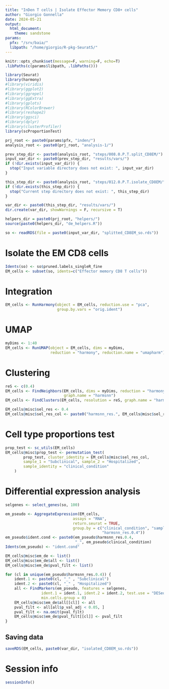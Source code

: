 ```yaml
---
title: "InDen T cells | Isolate Effector Memory CD8+ cells"
author: "Giorgio Gonnella"
date: 2024-05-21
output:
  html_document:
    theme: sandstone
params:
  pfx: "/srv/baia/"
  libpath: "/home/giorgio/R-pkg-Seurat5/"
---
```


```r
knitr::opts_chunk$set(message=F, warning=F, echo=T)
.libPaths(c(params$libpath, .libPaths()))

library(Seurat)
library(harmony)
#library(viridis)
#library(ggplot2)
#library(ggrepel)
#library(ggExtra)
#library(gplots)
#library(RColorBrewer)
#library(reshape2)
#library(ggsci)
#library(dplyr)
#library(clusterProfiler)
library(scProportionTest)

prj_root <- paste0(params$pfx, "inden/")
analysis_root <- paste0(prj_root, "analysis-1/")

prev_step_dir <- paste0(analysis_root, "steps/008.0.P.T.split_CD8EM/")
input_var_dir <- paste0(prev_step_dir, "results/vars/")
if (!dir.exists(input_var_dir)) {
  stop("Input variable directory does not exist: ", input_var_dir)
}

this_step_dir <- paste0(analysis_root, "steps/012.0.P.T.isolate_CD8EM/")
if (!dir.exists(this_step_dir)) {
  stop("Current step directory does not exist: ", this_step_dir)
}

var_dir <- paste0(this_step_dir, "results/vars/")
dir.create(var_dir, showWarnings = F, recursive = T)

helpers_dir = paste0(prj_root, "helpers/")
source(paste0(helpers_dir, "de_helpers.R"))
```

```r
so <- readRDS(file = paste0(input_var_dir, "splitted_CD8EM_so.rds"))
```

# Isolate the EM CD8 cells

```r
Idents(so) <- so$pruned.labels_singleR_fine
EM_cells <- subset(so, idents=c("Effector memory CD8 T cells"))
```

# Integration

```r
EM_cells <- RunHarmony(object = EM_cells, reduction.use = "pca",
                       group.by.vars = "orig.ident")
```

# UMAP

```r
myDims <- 1:40
EM_cells <- RunUMAP(object = EM_cells, dims = myDims,
                    reduction = "harmony", reduction.name = "umapharm")
```

# Clustering

```r
reS <- c(0.4)
EM_cells <- FindNeighbors(EM_cells, dims = myDims, reduction = "harmony",
                          graph.name = "harmsnn")
EM_cells <- FindClusters(EM_cells, resolution = reS, graph.name = "harmsnn")

EM_cells@misc$sel_res <- 0.4
EM_cells@misc$sel_res_col <- paste0("harmsnn_res.", EM_cells@misc$sel_res)
```

# Cell type proportions test

```r
prop_test <- sc_utils(EM_cells)
EM_cells@misc$prop_test <- permutation_test(
        prop_test, cluster_identity = EM_cells@misc$sel_res_col,
        sample_1 = "Subclinical", sample_2 = "Hospitalized",
        sample_identity = "clinical_condition"
    )
```

# Differential expression analysis

```r
selgenes <- select_genes(so, 100)
```

```r
em_pseudo <- AggregateExpression(EM_cells,
                              assays = "RNA",
                              return.seurat = TRUE,
                              group.by = c("clinical_condition", "sample",
                                           "harmsnn_res.0.4"))
em_pseudo$ident.cond <- paste0(em_pseudo$harmsnn_res.0.4,
                               "_", em_pseudo$clinical_condition)
Idents(em_pseudo) <- "ident.cond"

EM_cells@misc$em_de <- list()
EM_cells@misc$em_de$all <- list()
EM_cells@misc$em_de$pval_filt <- list()

for (cl in unique(em_pseudo$harmsnn_res.0.4)) {
    ident.1 <- paste0(cl, "_" , "Subclinical")
    ident.2 <- paste0(cl, "_" , "Hospitalized")
    all <- FindMarkers(em_pseudo, features = selgenes,
                ident.1 = ident.1, ident.2 = ident.2, test.use = "DESeq2",
                min.cells.group = 0)
    EM_cells@misc$em_de$all[[cl]] <- all
    pval_filt <- all[all$p_val_adj < 0.05, ]
    pval_filt <- na.omit(pval_filt)
    EM_cells@misc$em_de$pval_filt[[cl]] <- pval_filt
}
```

## Saving data

```r
saveRDS(EM_cells, paste0(var_dir, "isolated_CD8EM_so.rds"))
```
# Session info

```r
sessionInfo()
```
